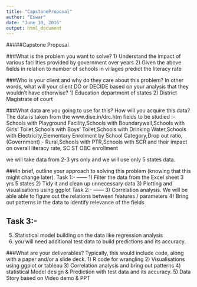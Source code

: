 ---
title: "CapstoneProposal"
author: "Eswar"
date: "June 10, 2016"
output: html_document
---
#####Capstone Proposal

###What is the problem you want to solve?
1) Understand the impact of various facilities provided by government over years
2) Given the above fields in relation to number of schools in villages predict the literacy rate

###Who is your client and why do they care about this problem? In other words, what will your client DO or DECIDE based on your analysis that they wouldn’t have otherwise?
1) Education department of states
2) District Magistrate of court


###What data are you going to use for this? How will you acquire this data?
The data is taken from the www.dise.in/drc.htm
fields to be studied :- Schools with Playground Facility,Schools with Boundarywall,Schools with Girls' Toilet,Schools with Boys' Toilet,Schools with Drinking Water,Schools with Electricity,Elementary Enrolment by School Category,Drop out ratio, (Government) - Rural,Schools with PTR,Schools with SCR  and their impact on overall literacy rate, SC ST OBC enrollment

we will take data from 2-3 yrs only and we will use only 5 states data.


###In brief, outline your approach to solving this problem (knowing that this might change later).
Task 1:-
------
1) Filter the data from the Excel sheet 3 yrs 5 states
2) Tidy it and clean up unnecessary data
3) Plotting and visualisations using ggplot 
Task 2:-
------
3) Correlation analysis. We will be able able to figure out the relations between features / parameters
4) Bring out patterns in the data to identify relevance of the fields

Task 3:-
-------
5) Statistical model building  on the data like regression analysis
6) you will need additional test data to build predictions and its accuracy.

###What are your deliverables? Typically, this would include code, along with a paper and/or a slide deck.
1) R code for wrangling
2) Visualisations using ggplot or tableau
3) Correlation analysis and bring out patterns 
4) statistical Model design & Prediction with test data and its accuracy.
5) Data Story based on Video demo & PPT